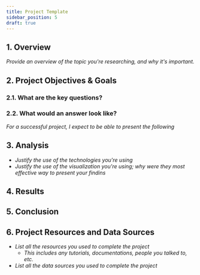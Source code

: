 ```yaml
---
title: Project Template
sidebar_position: 5
draft: true
---
```


## 1. Overview
_Provide an overview of the topic you're researching, and why it's important._

## 2. Project Objectives & Goals
### 2.1. What are the key questions?

### 2.2. What would an answer look like?
_For a successful project, I expect to be able to present the following_

## 3. Analysis
- _Justify the use of the technologies you're using_
- _Justify the use of the visualization you're using; why were they most effective way to present your findins_


## 4. Results


## 5. Conclusion


## 6. Project Resources and Data Sources
- _List all the resources you used to complete the project_
    - _This includes any tutorials, documentations, people you talked to, etc._
- _List all the data sources you used to complete the project_
